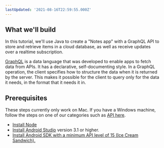 ```yaml
---
lastUpdated: '2021-08-16T22:59:55.000Z'
---
```

## What we'll build

In this tutorial, we'll use Java to create a "Notes app" with a GraphQL API to store and retrieve items in a cloud database, as well as receive updates over a realtime subscription.

[GraphQL](http://graphql.org) is a data language that was developed to enable apps to fetch data from APIs. It has a declarative, self-documenting style. In a GraphQL operation, the client specifies how to structure the data when it is returned by the server. This makes it possible for the client to query only for the data it needs, in the format that it needs it in.

## Prerequisites

These steps currently only work on Mac. If you have a Windows machine, follow the steps on one of our categories such as [API here](./api).

- [Install Node](https://nodejs.org/en/)
- [Install Android Studio](https://developer.android.com/studio/index.html#downloads) version 3.1 or higher.
- [Install Android SDK with a minimum API level of 15 (Ice Cream Sandwich).](https://developer.android.com/studio/releases/platforms)
